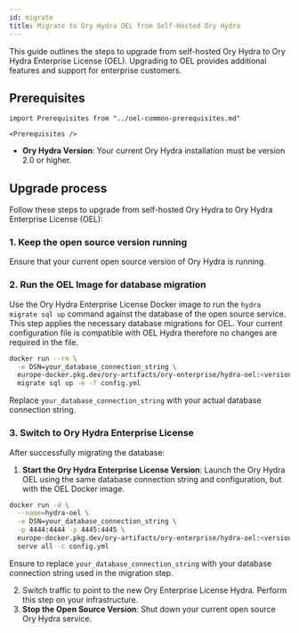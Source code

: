 ```yaml
---
id: migrate
title: Migrate to Ory Hydra OEL from Self-Hosted Ory Hydra
---
```


This guide outlines the steps to upgrade from self-hosted Ory Hydra to Ory Hydra Enterprise License (OEL). Upgrading to OEL
provides additional features and support for enterprise customers.

## Prerequisites

```mdx-code-block
import Prerequisites from "../oel-common-prerequisites.md"

<Prerequisites />
```

- **Ory Hydra Version**: Your current Ory Hydra installation must be version 2.0 or higher.

## Upgrade process

Follow these steps to upgrade from self-hosted Ory Hydra to Ory Hydra Enterprise License (OEL):

### 1. Keep the open source version running

Ensure that your current open source version of Ory Hydra is running.

### 2. Run the OEL Image for database migration

Use the Ory Hydra Enterprise License Docker image to run the `hydra migrate sql up` command against the database of the open
source service. This step applies the necessary database migrations for OEL. Your current configuration file is compatible with
OEL Hydra therefore no changes are required in the file.

```bash
docker run --rm \
  -e DSN=your_database_connection_string \
  europe-docker.pkg.dev/ory-artifacts/ory-enterprise/hydra-oel:<version> \
  migrate sql up -e -f config.yml
```

Replace `your_database_connection_string` with your actual database connection string.

### 3. Switch to Ory Hydra Enterprise License

After successfully migrating the database:

1. **Start the Ory Hydra Enterprise License Version**: Launch the Ory Hydra OEL using the same database connection string and
   configuration, but with the OEL Docker image.

```bash
docker run -d \
  --name=hydra-oel \
  -e DSN=your_database_connection_string \
  -p 4444:4444 -p 4445:4445 \
  europe-docker.pkg.dev/ory-artifacts/ory-enterprise/hydra-oel:<version> \
  serve all -c config.yml
```

Ensure to replace `your_database_connection_string` with your database connection string used in the migration step.

2. Switch traffic to point to the new Ory Enterprise License Hydra. Perform this step on your infrastructure.
3. **Stop the Open Source Version**: Shut down your current open source Ory Hydra service.
